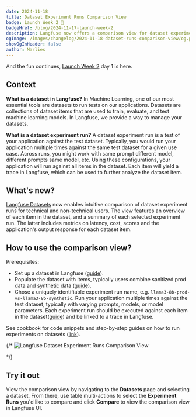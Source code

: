 ```yaml
---
date: 2024-11-18
title: Dataset Experiment Runs Comparison View
badge: Launch Week 2 🚀
badgeHref: /blog/2024-11-17-launch-week-2
description: Langfuse now offers a comparison view for dataset experiment runs. Compare your application runs on the same test dataset, view metrics, and peek into details of each dataset item across runs.
ogImage: /images/changelog/2024-11-18-dataset-runs-comparison-view/og.png
showOgInHeader: false
author: Marlies
---
```



<ChangelogHeader />

And the fun continues, [Launch Week 2](/blog/2024-11-17-launch-week-2) day 1 is here. 

## Context

**What is a dataset in Langfuse?** In Machine Learning, one of our most essential tools are datasets to run tests on our applications. Datasets are collections of dataset items that are used to train, evaluate, and test machine learning models. In Langfuse, we provide a way to manage your datasets. 

**What is a dataset experiment run?** A dataset experiment run is a test of your application against the test dataset. Typically, you would run your application multiple times against the same test dataset for a given use case. Across runs, you might work with same prompt different model, different prompts same model, etc. Using these configurations, your application will run against all items in the dataset. Each item will yield a trace in Langfuse, which can be used to further analyze the dataset item.

## What's new?

[Langfuse Datasets](/docs/datasets/overview) now enables intuitive comparison of dataset experiment runs for technical and non-technical users. The view features an overview of each item in the dataset, and a summary of each selected experiment run. The latter includes metrics on latency, cost, scores and the application's output response for each dataset item.

## How to use the comparison view?

Prerequisites:

- Set up a dataset in Langfuse ([guide](/docs/datasets/overview#creating-a-dataset)).
- Populate the dataset with items, typically users combine sanitized prod data and synthetic data ([guide](/docs/datasets/overview#creating-dataset-items)).
- Chose a uniquely identifiable experiment run name, e.g. `llama3-8b-prod-vs-llama3-8b-synthetic`. Run your application multiple times against the test dataset, typically with varying prompts, models, or model parameters. Each experiment run should be executed against each item in the dataset([guide](/docs/datasets/overview#running-dataset-experiment-runs)) and be linked to a trace in Langfuse.

See cookbook for code snippets and step-by-step guides on how to run experiments on datasets ([link](/docs/datasets/python-cookbook)).

{/* <Frame fullWidth border>
  ![Langfuse Dataset Experiment Runs Comparison View](/images/changelog/2024-11-18-dataset-runs-comparison-view/comparison-view.png)
</Frame> */}

## Try it out

View the comparison view by navigating to the **Datasets** page and selecting a dataset. From there, use table multi-actions to select the **Experiment Runs** you'd like to compare and click **Compare** to view the comparison view in Langfuse UI.
